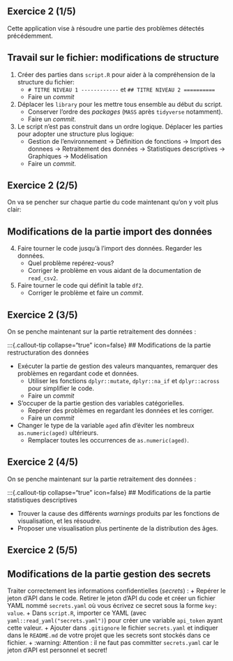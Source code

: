 ## Exercice 2 (1/5) {.smaller}

Cette application vise à résoudre une partie des problèmes détectés précédemment.

:::{.callout-tip collapse="true" icon=false}
## Travail sur le fichier: modifications de structure

:::{.incremental}
1. Créer des parties dans `script.R` pour aider à la compréhension de la structure du fichier:
    + `# TITRE NIVEAU 1 ------------` et `## TITRE NIVEAU 2 ==========`
    + Faire un _commit_
2. Déplacer les `library` pour les mettre tous ensemble au début du script.
    + Conserver l'ordre des _packages_ (`MASS` après `tidyverse` notamment).
    + Faire un _commit_.
3. Le script n'est pas construit dans un ordre logique. Déplacer les parties 
pour adopter une structure plus logique: 
    + Gestion de l'environnement -> Définition de fonctions -> Import des donnees -> Retraitement des données -> Statistiques descriptives -> Graphiques -> Modélisation
    + Faire un _commit_.
:::

:::

## Exercice 2 (2/5)

On va se pencher sur chaque partie du code maintenant 
qu'on y voit plus clair:

:::{.callout-tip collapse="true" icon=false}
## Modifications de la partie import des données

:::{.incremental .smaller}
4. Faire tourner le code jusqu'à l'import des données. Regarder les données.
    + Quel problème repérez-vous?
    + Corriger le problème en vous aidant de la documentation de `read_csv2`.
5. Faire tourner le code qui définit la table `df2`. 
    + Corriger le problème et faire un _commit_.
:::

:::

## Exercice 2 (3/5)

On se penche maintenant sur la partie retraitement des données :

:::{.callout-tip collapse="true" icon=false}
## Modifications de la partie restructuration des données

:::{.incremental}

+ Exécuter la partie de gestion des valeurs manquantes, remarquer des problèmes en regardant code et données.
  + Utiliser les fonctions `dplyr::mutate`, `dplyr::na_if` et `dplyr::across` pour simplifier le code.
  + Faire un _commit_
+ S'occuper de la partie gestion des variables catégorielles.
  + Repérer des problèmes en regardant les données et les corriger.
  + Faire un _commit_ 
+ Changer le type de la variable `aged` afin d'éviter les nombreux `as.numeric(aged)` ultérieurs.
  + Remplacer toutes les occurrences de `as.numeric(aged)`.
:::

## Exercice 2 (4/5)

On se penche maintenant sur la partie retraitement des données :

:::{.callout-tip collapse="true" icon=false}
## Modifications de la partie statistiques descriptives

:::{.incremental}
+ Trouver la cause des différents *warnings* produits par les fonctions de visualisation, et les résoudre.
+ Proposer une visualisation plus pertinente de la distribution des âges.
:::

## Exercice 2 (5/5)

:::{.callout-tip collapse="true" icon=false}
## Modifications de la partie gestion des secrets

:::{.incremental}
Traiter correctement les informations confidentielles (*secrets*) :
  + Repérer le jeton d'API dans le code. Retirer le jeton d'API du code et créer un fichier YAML nommé `secrets.yaml` où vous écrivez ce secret sous la forme `key: value`. 
  + Dans `script.R`, importer ce YAML (avec `yaml::read_yaml("secrets.yaml")`) pour créer une variable `api_token` ayant cette valeur. 
  + Ajouter dans `.gitignore` le fichier `secrets.yaml` et indiquer dans le `README.md` de votre projet que les secrets sont stockés dans ce fichier. 
  + [:warning: Attention]{.red2} : il ne faut pas committer `secrets.yaml` car le jeton d'API est personnel et secret!
:::
  
:::
